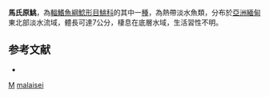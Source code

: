 {{Speciesbox
| taxon = Glyptosternon malaisei
| binomial_authority = [[Rendahl|Rendahl]] & [[Vestergren|Vestergren]], 1941
| status = DD
| status_system = IUCN3.1
| synonyms = *''Glyptosternum malaisei'', <small>Rendahl & Vestergren, 1941</small>
}}
'''馬氏原鮡'''，為[[輻鰭魚綱|輻鰭魚綱]][[鯰形目|鯰形目]][[鮡科|鮡科]]的其中一[[種|種]]，為熱帶淡水魚類，分布於[[亞洲|亞洲]][[緬甸|緬甸]]東北部淡水流域，體長可達7公分，棲息在底層水域，生活習性不明。

==参考文献==
*{{FishBase_species|genus=Glyptosternon|species=malaisei|year=2015|month=3}}

{{Taxonbar}}
[[Category:1941年描述的鱼类|M]]
[[Category:原鮡屬|malaisei]]